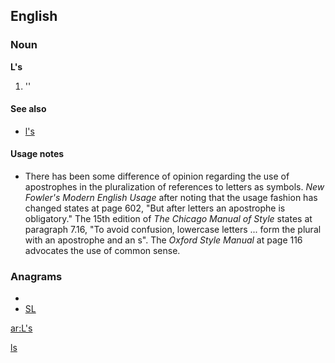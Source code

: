 {{also|LS|.ls|l's}}
==English==

===Noun===
'''L's'''

# ''{{plural of|[[L]]}}

====See also====
*[[l's]]

====Usage notes====
*There has been some difference of opinion regarding the use of apostrophes in the pluralization of references to letters as symbols.  ''New Fowler's Modern English Usage'' after noting that the usage fashion has changed states at page 602, "But after letters an apostrophe is obligatory."    The 15th edition of ''The Chicago Manual of Style'' states at paragraph 7.16, "To avoid confusion, lowercase letters ... form the plural with an apostrophe and an s".  The ''Oxford Style Manual'' at page 116 advocates the use of common sense.

===Anagrams===
* {{alphagram|ls}}
* [[SL#English|SL]]

[[Category:English terms spelled with '|ls]]

[[ar:L's]]